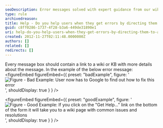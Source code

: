 ```yaml
---
seoDescription: Error messages solved with expert guidance from our wiki and knowledge base.
type: rule
archivedreason:
title: Help - Do you help users when they get errors by directing them to a wiki or KB?
guid: c8ff0286-1737-4f28-b3a6-449de31890e1
uri: help-do-you-help-users-when-they-get-errors-by-directing-them-to-a-wiki-or-kb
created: 2012-11-27T02:11:48.0000000Z
authors: []
related: []
redirects: []
---
```


Every message box should contain a link to a wiki or KB with more details about the message. In the example of the below error message:
<figureEmbed figureEmbed={{
  preset: "badExample",
  figure: '![Figure - Bad Example: User now has to Google to find out how to fix this error](../../assets/NoDirectForError.jpg)',
  shouldDisplay: true
} } />


<figureEmbed figureEmbed={{
  preset: "goodExample",
  figure: '![Figure - Good Example: If you click on the "Get Help..." link on the bottom of the form it will take you to a wiki page with common issues and resolutions](../../assets/DirectForError.jpg)',
  shouldDisplay: true
} } />
